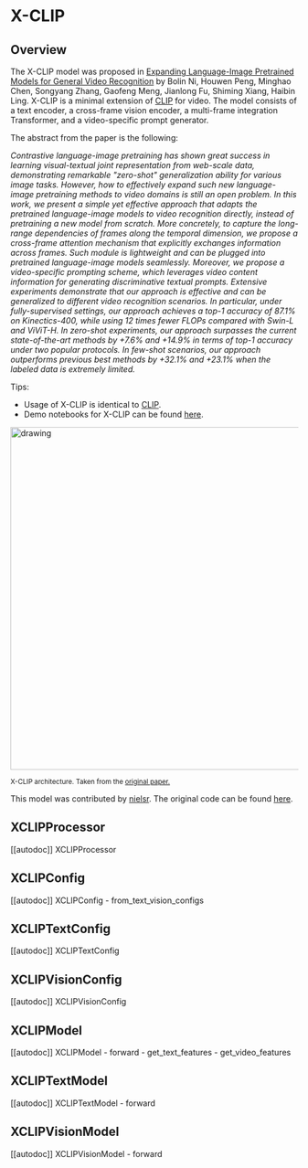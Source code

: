 <!--Copyright 2022 The HuggingFace Team. All rights reserved.

Licensed under the Apache License, Version 2.0 (the "License"); you may not use this file except in compliance with
the License. You may obtain a copy of the License at

http://www.apache.org/licenses/LICENSE-2.0

Unless required by applicable law or agreed to in writing, software distributed under the License is distributed on
an "AS IS" BASIS, WITHOUT WARRANTIES OR CONDITIONS OF ANY KIND, either express or implied. See the License for the
specific language governing permissions and limitations under the License.
-->

# X-CLIP

## Overview

The X-CLIP model was proposed in [Expanding Language-Image Pretrained Models for General Video Recognition](https://arxiv.org/abs/2208.02816) by Bolin Ni, Houwen Peng, Minghao Chen, Songyang Zhang, Gaofeng Meng, Jianlong Fu, Shiming Xiang, Haibin Ling.
X-CLIP is a minimal extension of [CLIP](clip) for video. The model consists of a text encoder, a cross-frame vision encoder, a multi-frame integration Transformer, and a video-specific prompt generator.

The abstract from the paper is the following:

*Contrastive language-image pretraining has shown great success in learning visual-textual joint representation from web-scale data, demonstrating remarkable "zero-shot" generalization ability for various image tasks. However, how to effectively expand such new language-image pretraining methods to video domains is still an open problem. In this work, we present a simple yet effective approach that adapts the pretrained language-image models to video recognition directly, instead of pretraining a new model from scratch. More concretely, to capture the long-range dependencies of frames along the temporal dimension, we propose a cross-frame attention mechanism that explicitly exchanges information across frames. Such module is lightweight and can be plugged into pretrained language-image models seamlessly. Moreover, we propose a video-specific prompting scheme, which leverages video content information for generating discriminative textual prompts. Extensive experiments demonstrate that our approach is effective and can be generalized to different video recognition scenarios. In particular, under fully-supervised settings, our approach achieves a top-1 accuracy of 87.1% on Kinectics-400, while using 12 times fewer FLOPs compared with Swin-L and ViViT-H. In zero-shot experiments, our approach surpasses the current state-of-the-art methods by +7.6% and +14.9% in terms of top-1 accuracy under two popular protocols. In few-shot scenarios, our approach outperforms previous best methods by +32.1% and +23.1% when the labeled data is extremely limited.*

Tips:

- Usage of X-CLIP is identical to [CLIP](clip).
- Demo notebooks for X-CLIP can be found [here](https://github.com/NielsRogge/Transformers-Tutorials/tree/master/X-CLIP).

<img src="https://huggingface.co/datasets/huggingface/documentation-images/resolve/main/transformers/model_doc/xclip_architecture.png"
alt="drawing" width="600"/> 

<small> X-CLIP architecture. Taken from the <a href="https://arxiv.org/abs/2208.02816">original paper.</a> </small>

This model was contributed by [nielsr](https://huggingface.co/nielsr).
The original code can be found [here](https://github.com/microsoft/VideoX/tree/master/X-CLIP).


## XCLIPProcessor

[[autodoc]] XCLIPProcessor

## XCLIPConfig

[[autodoc]] XCLIPConfig
    - from_text_vision_configs

## XCLIPTextConfig

[[autodoc]] XCLIPTextConfig

## XCLIPVisionConfig

[[autodoc]] XCLIPVisionConfig

## XCLIPModel

[[autodoc]] XCLIPModel
    - forward
    - get_text_features
    - get_video_features

## XCLIPTextModel

[[autodoc]] XCLIPTextModel
    - forward

## XCLIPVisionModel

[[autodoc]] XCLIPVisionModel
    - forward
